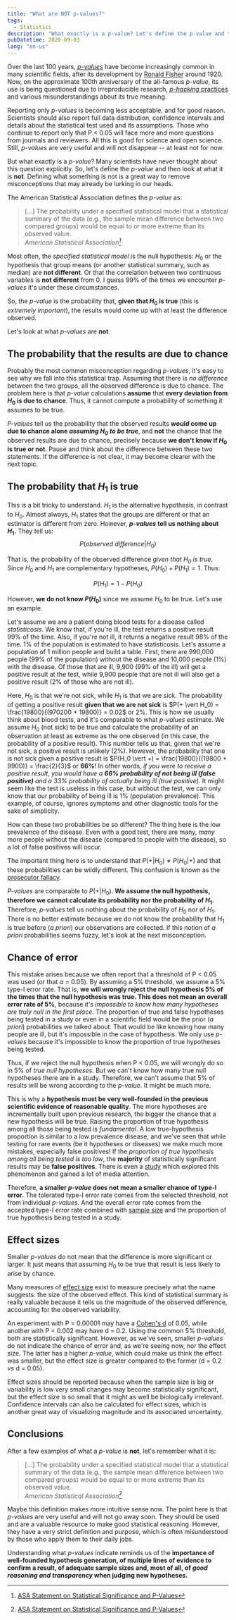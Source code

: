 ```yaml
---
title: "What are NOT p-values?"
tags:
  - Statistics
description: "What exactly is a p-value? Let's define the p-value and then look at what it is not."
pubDatetime: 2020-09-03
lang: "en-us"
---
```


Over the last 100 years, [_p-values_](https://en.wikipedia.org/wiki/P-value) have become increasingly common in many scientific fields, after its development by [Ronald Fisher](https://en.wikipedia.org/wiki/Ronald_Fisher) around 1920. Now, on the approximate 100th anniversary of the all-famous _p-value_, its use is being questioned due to irreproducible research, [_p-hacking_ practices](https://en.wikipedia.org/wiki/Data_dredging) and various misunderstandings about its true meaning.

Reporting only _p-values_ is becoming less acceptable, and for good reason. Scientists should also report full data distribution, confidence intervals and details about the statistical test used and its assumptions. Those who continue to report only that P < 0.05 will face more and more questions from journals and reviewers. All this is good for science and open science. Still, _p-values_ are very useful and will not disappear -- at least not for now.

But what exactly is a _p-value_? Many scientists have never thought about this question explicitly. So, let's define the _p-value_ and then look at what it is **not**. Defining what something is not is a great way to remove misconceptions that may already be lurking in our heads.

The American Statistical Association defines the _p-value_ as:

> [...] The probability under a specified statistical model that a statistical summary of the data (e.g., the sample mean difference between two compared groups) would be equal to or more extreme than its observed value.<br/>
> <cite>American Statistical Association[^asa_stmt]</cite>

[^asa_stmt]: [ASA Statement on Statistical Significance and P-Values](https://amstat.tandfonline.com/doi/full/10.1080/00031305.2016.1154108)

Most often, the _specified statistical model_ is the null hypothesis: $H_0$ or the hypothesis that group means (or another statistical summary, such as median) are **not different**. Or that the correlation between two continuous variables is **not different** from 0. I guess 99% of the times we encounter _p-values_ it's under these circumstances.

So, the _p-value_ is the probability that, **given that $H_0$ is true** (this is _extremely important_), the results would come up with at least the difference observed.

Let's look at what _p-values_ are **not**.

## The probability that the results are due to chance

Probably the most common misconception regarding _p-values_, it's easy to see why we fall into this statistical trap. Assuming that there is _no difference_ between the two groups, all the observed difference is due to chance. The problem here is that _p-value_ calculations **assume** that **every deviation from $H_0$ is due to chance**. Thus, it cannot compute a probability of something it assumes to be true.

_P-values_ tell us the probability that the observed results **_would_ come up due to chance alone _assuming $H_0$ to be true_**, and **not** the chance that the observed results are due to chance, precisely because **we don't know if $H_0$ is true or not**. Pause and think about the difference between these two statements. If the difference is not clear, it may become clearer with the next topic.

## The probability that $H_1$ is true

This is a bit tricky to understand. $H_1$ is the alternative hypothesis, in contrast to $H_0$. Almost always, $H_1$ states that the groups are different or that an estimator is different from zero.
However, **_p-values_ tell us nothing about $H_1$.** They tell us:
$$
P(observed\ difference \vert H_0)
$$

That is, the probability of the observed difference _given that $H_0$ is true_. Since $H_0$ and $H_1$ are complementary hypotheses, $P(H_0) + P(H_1) = 1$. Thus:

$$
P(H_1) = 1 - P(H_0)
$$

However, **we do not know $P(H_0)$** since we assume $H_0$ to be true. Let's use an example.

Let's assume we are a patient doing blood tests for a disease called _statisticosis_. We know that, if you're ill, the test returns a positive result 99% of the time. Also, if you're not ill, it returns a negative result 98% of the time. 1% of the population is estimated to have statisticosis. Let's assume a population of 1 million people and build a table. First, there are 990,000 people (99% of the population) without the disease and 10,000 people (1%) with the disease. Of those that are ill, 9,900 (99% of the ill) will get a positive result at the test, while 9,900 people that are not ill will also get a positive result (2% of those who are not ill).


<ContingencyTable />

Here, $H_0$ is that we're not sick, while $H_1$ is that we are sick. The probability of getting a positive result **given that we are not sick** is $P(+ \vert H_0) = \frac{19800}{(970200 + 19800)} = 0.02$ or 2%. This is how we usually think about blood tests, and it's comparable to what _p-values_ estimate. We assume $H_0$ (not sick) to be true and calculate the probability of an observation at least as extreme as the one observed (in this case, the probability of a positive result). This number tells us that, given that we're not sick, a positive result is unlikely (2%). However, the probability that one is not sick given a positive result is $P(H_0 \vert +) = \frac{19800}{(19800 + 9900)} = \frac{2}{3}$ or **66%**! In other words, _if you were to receive a positive result, you would have a **66% probability of not being ill (false positive)** and a 33% probability of actually being ill (true positive)_. It might seem like the test is useless in this case, but without the test, we can only know that our probability of being ill is 1% (population prevalence). This example, of course, ignores symptoms and other diagnostic tools for the sake of simplicity.

How can these two probabilities be so different? The thing here is the low prevalence of the disease. Even with a good test, there are many, _many_ more people without the disease (compared to people with the disease), so a lot of false positives will occur.

The important thing here is to understand that $P(+ \vert H_0) \neq P(H_0 \vert +)$
and that these probabilities can be wildly different. This confusion is known as the [prosecutor fallacy](https://en.wikipedia.org/wiki/Prosecutor%27s_fallacy).

_P-values_ are comparable to
$P(+ \vert H_0)$. **We assume the null hypothesis, therefore we cannot calculate its probability nor the probability of $H_1$.** Therefore, _p-values_ tell us nothing about the probability of $H_0$ nor of $H_1$. There is no better estimate because we do not know the probability that $H_1$ is true before (_a priori_) our observations are collected. If this notion of _a priori_ probabilities seems fuzzy, let's look at the next misconception.

## Chance of error

This mistake arises because we often report that a threshold of P < 0.05 was used (or that $\alpha$ = 0.05). By assuming a 5% threshold, we assume a 5% type-I error rate. That is, **we will wrongly reject the null hypothesis 5% of the times that the null hypothesis was true. This does not mean an overall error rate of 5%**, because _it's impossible to know how many hypotheses are truly null in the first place_. The proportion of true and false hypotheses being tested in a study or even in a scientific field would be the prior (_a priori_) probabilities we talked about. That would be like knowing how many people are ill, but it's impossible in the case of hypothesis. We only use _p-values_ because it's impossible to know the proportion of true hypotheses being tested.

Thus, if we reject the null hypothesis when P < 0.05, we will wrongly do so in 5% of _true null hypotheses_. But we can't know how many true null hypotheses there are in a study. Therefore, we can't assume that 5% of results will be wrong according to the _p-value_. It might be much more.

This is why a **hypothesis must be very well-founded in the previous scientific evidence of reasonable quality**. The more hypotheses are incrementally built upon previous research, the bigger the chance that a new hypothesis will be true. Raising the proportion of true hypothesis among all those being tested is _fundamental_. A low true-hypothesis proportion is similar to a low prevalence disease, and we've seen that while testing for rare events (be it hypotheses or diseases) we make much more mistakes, especially false positives! If the _proportion of true hypothesis among all being tested is too low_, the **majority** of statistically significant results may be **false positives**. There is even a [study](https://journals.plos.org/plosmedicine/article?id=10.1371/journal.pmed.0020124) which explored this phenomenon and gained a lot of media attention.

Therefore, **a smaller _p-value_ does not mean a smaller chance of type-I error.** The tolerated type-I error rate comes from the selected threshold, not from individual _p-values_. And the overall error rate comes from the accepted type-I error rate combined with [sample size](https://en.wikipedia.org/wiki/Power_of_a_test) and the proportion of true hypothesis being tested in a study.

## Effect sizes

Smaller _p-values_ do not mean that the difference is more significant or larger. It just means that assuming $H_0$ to be true that result is less likely to arise by chance.

Many measures of [effect size](https://en.wikipedia.org/wiki/Effect_size) exist to measure precisely what the name suggests: the size of the observed effect. This kind of statistical summary is really valuable because it tells us the magnitude of the observed difference, accounting for the observed variability.

An experiment with P = 0.00001 may have a [Cohen's d](https://en.wikipedia.org/wiki/Effect_size#Cohen's_d) of 0.05, while another with P = 0.002 may have d = 0.2. Using the common 5% threshold, both are statistically significant. However, as we've seen, smaller _p-values_ do not indicate the chance of error and, as we're seeing now, nor the effect size. The latter has a higher _p-value_, which could make us think the effect was smaller, but the effect size is greater compared to the former (d = 0.2 _vs_ d = 0.05).

Effect sizes should be reported because when the sample size is big or variability is low very small changes may become statistically significant, but the effect size is so small that it might as well be biologically irrelevant. Confidence intervals can also be calculated for effect sizes, which is another great way of visualizing magnitude and its associated uncertainty.

## Conclusions

After a few examples of what a _p-value_ is **not**, let's remember what it is:

> [...] The probability under a specified statistical model that a statistical summary of the data (e.g., the sample mean difference between two compared groups) would be equal to or more extreme than its observed value.<br/>
> <cite>American Statistical Association[^asa_stmt]</cite>

Maybe this definition makes more intuitive sense now. The point here is that _p-values_ are very useful and will not go away soon. They should be used and are a valuable resource to make good statistical reasoning. However, they have a very strict definition and purpose, which is often misunderstood by those who apply them to their daily jobs.

Understanding what _p-values_ indicate reminds us of the **importance of well-founded hypothesis generation, of multiple lines of evidence to confirm a result, of adequate sample sizes and, most of all, of _good reasoning and transparency_ when judging new hypotheses.**
